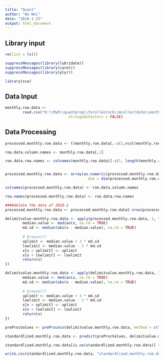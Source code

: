 ```yaml
---
title: "Quant"
author: "Wu Wei"
date: "2018-1-25"
output: html_document
---
```




## Library input
```r
rm(list = ls())

suppressMessages(library(lubridate))
suppressMessages(library(caret))
suppressMessages(library(plyr))

library(sca)

```

## Data Input

```r

monthly.roe.data <- 
        read.csv("D:\\MyR\\quantprog\\forallAstock\\Acollectdata\\monthly.roe.data.csv", 
                             stringsAsFactors = FALSE)


```


## Data Processing

```r
processed.monthly.roe.data <- t(monthly.roe.data[,-c(1,ncol(monthly.roe.data))])

roe.data.column.names <- monthly.roe.data[,1]

roe.data.row.names <- colnames(monthly.roe.data)[-c(1, length(monthly.roe.data))]


processed.monthly.roe.data <- array(as.numeric(processed.monthly.roe.data),
                                      dim = dim(processed.monthly.roe.data))

colnames(processed.monthly.roe.data) <- roe.data.column.names

row.names(processed.monthly.roe.data) <- roe.data.row.names

####delete the data of 2018-1
processed.monthly.roe.data <- processed.monthly.roe.data[-nrow(processed.monthly.roe.data),]

```

```r

delimitvalue.monthly.roe.data <- apply(processed.monthly.roe.data, 1, function(x) {
        median.value <- median(x, na.rm = TRUE)
        md.sd <- median(abs(x - median.value), na.rm = TRUE)
        
        # browser()
        uplimit <- median.value + 3 * md.sd
        lowlimit <- median.value - 3 * md.sd
        x[x > uplimit] <- uplimit
        x[x < lowlimit] <- lowlimit
        return(x)
})

```

```r

delimitvalue.monthly.roe.data <- apply(delimitvalue.monthly.roe.data, 2, function(x) {
        median.value <- median(x, na.rm = TRUE)
        md.sd <- median(abs(x - median.value), na.rm = TRUE)
        
        # browser()
        uplimit <- median.value + 3 * md.sd
        lowlimit <- median.value - 3 * md.sd
        x[x > uplimit] <- uplimit
        x[x < lowlimit] <- lowlimit
        return(x)
})

```


```r
preProcValues <- preProcess(delimitvalue.monthly.roe.data, method = c("center","scale"))

standardlized.monthly.roe.data <- predict(preProcValues, delimitvalue.monthly.roe.data)

standardlized.monthly.roe.data[is.na(standardlized.monthly.roe.data)] <- 0
```




```r
write.csv(standardlized.monthly.roe.data, "standardlized.monthly.roe.data.csv")


```

